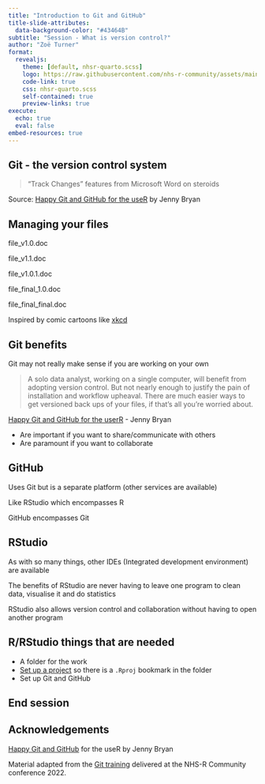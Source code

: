 ```yaml
---
title: "Introduction to Git and GitHub"
title-slide-attributes: 
  data-background-color: "#43464B"
subtitle: "Session - What is version control?"
author: "Zoë Turner"
format:
  revealjs:
    theme: [default, nhsr-quarto.scss]
    logo: https://raw.githubusercontent.com/nhs-r-community/assets/main/logo/nhsr-logo.svg
    code-link: true
    css: nhsr-quarto.scss
    self-contained: true
    preview-links: true
execute: 
  echo: true
  eval: false
embed-resources: true  
---
```


## Git - the version control system

> “Track Changes” features from Microsoft Word on steroids

Source: [Happy Git and GitHub for the useR](https://happygitwithr.com/big-picture.html?q=version%20control#big-picture) by Jenny Bryan

## Managing your files

::: {.fragment .fade-in}
file_v1.0.doc
:::
::: {.fragment .fade-in}
file_v1.1.doc
:::
::: {.fragment .fade-in}
file_v1.0.1.doc
:::
::: {.fragment .fade-in}
file_final_1.0.doc
:::
::: {.fragment .fade-in}
file_final_final.doc
:::

Inspired by comic cartoons like [xkcd](https://xkcd.com/1459/)

## Git benefits

Git may not really make sense if you are working on your own

>A solo data analyst, working on a single computer, will benefit from adopting version control. But not nearly enough to justify the pain of installation and workflow upheaval. There are much easier ways to get versioned back ups of your files, if that’s all you’re worried about.

[Happy Git and GitHub for the userR](https://happygitwithr.com/big-picture.html) - Jenny Bryan

* Are important if you want to share/communicate with others
* Are paramount if you want to collaborate

## GitHub

Uses Git but is a separate platform (other services are available)

Like RStudio which encompasses R

::: {.fragment .fade-in}
GitHub encompasses Git
:::

## RStudio

As with so many things, other IDEs (Integrated development environment) are available

::: {.fragment .fade-in}
The benefits of RStudio are never having to leave one program to clean data, visualise it and do statistics
:::
::: {.fragment .fade-in}
RStudio also allows version control and collaboration without having to open another program
:::

## R/RStudio things that are needed

::: incremental
- A folder for the work
- [Set up a project](https://nhs-r-community.github.io/intro-r-rstudio/session-projects.html#/title-slide) so there is a `.Rproj` bookmark in the folder
- Set up Git and GitHub

:::

## End session

## Acknowledgements

[Happy Git and GitHub](https://happygitwithr.com/) for the useR by Jenny Bryan

Material adapted from the [Git training](https://github.com/nhs-r-community/git_training/blob/main/guides/workshop_slides/Part%201-Intro%20to%20Git-Version%20Control.pdf) delivered at the NHS-R Community conference 2022.